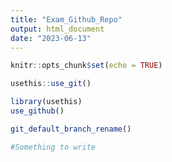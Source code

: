 ```yaml
---
title: "Exam_Github_Repo"
output: html_document
date: "2023-06-13"
---
```


```r
knitr::opts_chunk$set(echo = TRUE)
```

```r
usethis::use_git()
```

```r
library(usethis)
use_github()
```

```r
git_default_branch_rename()
```

```r
#Something to write
```





